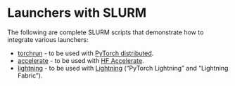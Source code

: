 # Launchers with SLURM

The following are complete SLURM scripts that demonstrate how to integrate various launchers:

- [torchrun](torchrun-launcher.slurm) - to be used with [PyTorch distributed](https://github.com/pytorch/pytorch).
- [accelerate](accelerate-launcher.slurm) - to be used with [HF Accelerate](https://github.com/huggingface/accelerate).
- [lightning](lightning-launcher.slurm) - to be used with [Lightning](https://lightning.ai/) (“PyTorch Lightning” and “Lightning Fabric”).
